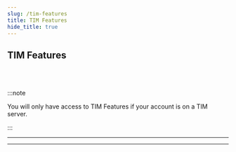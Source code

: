 ```yaml
---
slug: /tim-features
title: TIM Features
hide_title: true
---
```



<div class="hero hero--primary">
  <div class="container">
    <h2 class="hero__title">TIM Features</h2>
  </div>
  
</div>
<br></br>

:::note

You will only have access to TIM Features if your account is on a TIM server.

:::

---

<DocCardList />

---
